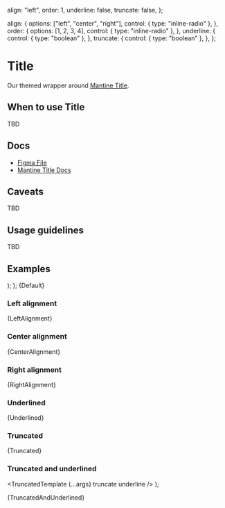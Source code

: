 
  align: "left",
  order: 1,
  underline: false,
  truncate: false,
};

  align: {
    options: ["left", "center", "right"],
    control: { type: "inline-radio" },
  },
  order: {
    options: [1, 2, 3, 4],
    control: { type: "inline-radio" },
  },
  underline: {
    control: { type: "boolean" },
  },
  truncate: {
    control: { type: "boolean" },
  },
};

<Meta
  title="Typography/Title"
  component={Title}
  args={args}
  argTypes={argTypes}
/>

# Title

Our themed wrapper around [Mantine Title](https://mantine.dev/core/title/).

## When to use Title

TBD

## Docs

- [Figma File](https://www.figma.com/file/SEQS7bshKQ4y4V5FwvdROv/Typography-%2F-Title?type=design&node-id=5-70&mode=design&t=EmLhPoPqbYgYV1aP-0)
- [Mantine Title Docs](https://mantine.dev/core/title/)

## Caveats

TBD

## Usage guidelines

TBD

## Examples

  <Stack>
    <Title {...args} order={1}>
      Header 1
    </Title>
    <Title {...args} order={2}>
      Header 2
    </Title>
    <Title {...args} order={3}>
      Header 3
    </Title>
    <Title {...args} order={4}>
      Header 4
    </Title>
  </Stack>
);

  <Stack>
    <Box w="6rem">
      <Title {...args} order={1}>
        Header 1
      </Title>
    </Box>
    <Box w="5rem">
      <Title {...args} order={2}>
        Header 2
      </Title>
    </Box>
    <Box w="4rem">
      <Title {...args} order={3}>
        Header 3
      </Title>
    </Box>
    <Box w="3.5rem">
      <Title {...args} order={4}>
        Header 4
      </Title>
    </Box>
  </Stack>
);


<Canvas>
  <Story name="Default">{Default}</Story>
</Canvas>

### Left alignment


<Canvas>
  <Story name="Left alignment">{LeftAlignment}</Story>
</Canvas>

### Center alignment


<Canvas>
  <Story name="Center alignment">{CenterAlignment}</Story>
</Canvas>

### Right alignment


<Canvas>
  <Story name="Right alignment">{RightAlignment}</Story>
</Canvas>

### Underlined


<Canvas>
  <Story name="Underlined">{Underlined}</Story>
</Canvas>

### Truncated


<Canvas>
  <Story name="Truncated">{Truncated}</Story>
</Canvas>

### Truncated and underlined

  <TruncatedTemplate {...args} truncate underline />
);

<Canvas>
  <Story name="Truncated and underlined">{TruncatedAndUnderlined}</Story>
</Canvas>
